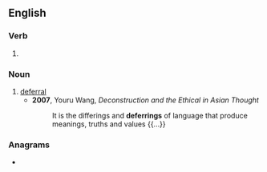 ==English==

===Verb===
{{head|en|verb form}}

# {{present participle of|defer|lang=en|nocat=1}}

===Noun===
{{en-noun}}

# [[deferral]]
#* '''2007''', Youru Wang, ''Deconstruction and the Ethical in Asian Thought''
#*: It is the differings and '''deferrings''' of language that produce meanings, truths and values {{...}}

===Anagrams===
* {{anagrams|en|a=deefginrr|refringed}}